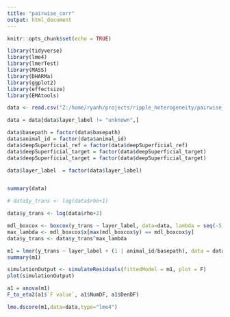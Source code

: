 ```yaml
---
title: "pairwise_corr"
output: html_document
---
```


```r
knitr::opts_chunk$set(echo = TRUE)
```

```r

library(tidyverse)
library(lme4)
library(lmerTest)
library(MASS)
library(DHARMa)
library(ggplot2)
library(effectsize)
library(EMAtools)

```

```r

data <- read.csv("Z:/home/ryanh/projects/ripple_heterogeneity/pairwise_ccg_deep_sup_using_counts_par_id_df.csv")

data = data[data$layer_label != "unknown",]

data$basepath = factor(data$basepath)
data$animal_id = factor(data$animal_id)
data$deepSuperficial_ref = factor(data$deepSuperficial_ref)
data$deepSuperficial_target = factor(data$deepSuperficial_target)
data$deepSuperficial_target = factor(data$deepSuperficial_target)

data$layer_label  = factor(data$layer_label)


summary(data)
```



```r
# data$y_trans <- log(data$rho+1)

data$y_trans <- log(data$rho+2)

mdl_boxcox <- boxcox(y_trans ~ layer_label, data=data, lambda = seq(-5, 5, length = 100))
max_lambda <- mdl_boxcox$x[max(mdl_boxcox$y) == mdl_boxcox$y]
data$y_trans <- data$y_trans^max_lambda

m1 = lmer(y_trans ~ layer_label + (1 | animal_id/basepath), data = data,REML=FALSE)
summary(m1)

simulationOutput <- simulateResiduals(fittedModel = m1, plot = F)
plot(simulationOutput)

a1 = anova(m1)
F_to_eta2(a1$`F value`, a1$NumDF, a1$DenDF)

lme.dscore(m1,data=data,type="lme4")

```

```r


```

```r


```

```r


```

```r


```